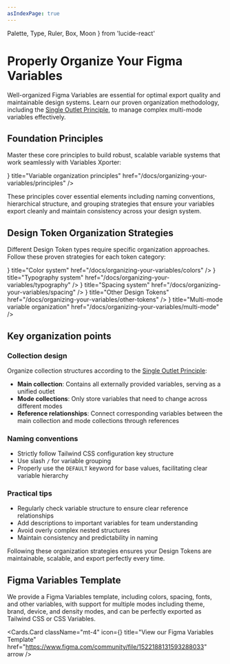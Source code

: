 ```yaml
---
asIndexPage: true
---
```


  Palette,
  Type,
  Ruler,
  Box,
  Moon
} from 'lucide-react'

# Properly Organize Your Figma Variables

Well-organized Figma Variables are essential for optimal export quality and maintainable design systems. Learn our proven organization methodology, including the [Single Outlet Principle](/docs/organizing-your-variables/single-outlet-principle), to manage complex multi-mode variables effectively.

## Foundation Principles

Master these core principles to build robust, scalable variable systems that work seamlessly with Variables Xporter:

<Cards>
  <Cards.Card
    icon={<Type />}
    title="Variable organization principles"
    href="/docs/organizing-your-variables/principles"
  />
</Cards>

These principles cover essential elements including naming conventions, hierarchical structure, and grouping strategies that ensure your variables export cleanly and maintain consistency across your design system.

## Design Token Organization Strategies

Different Design Token types require specific organization approaches. Follow these proven strategies for each token category:

<Cards>
  <Cards.Card
    icon={<Palette />}
    title="Color system"
    href="/docs/organizing-your-variables/colors"
  />
  <Cards.Card
    icon={<Type />}
    title="Typography system"
    href="/docs/organizing-your-variables/typography"
  />
  <Cards.Card
    icon={<Ruler />}
    title="Spacing system"
    href="/docs/organizing-your-variables/spacing"
  />
  <Cards.Card
    icon={<Box />}
    title="Other Design Tokens"
    href="/docs/organizing-your-variables/other-tokens"
  />
  <Cards.Card
    icon={<Moon />}
    title="Multi-mode variable organization"
    href="/docs/organizing-your-variables/multi-mode"
  />
</Cards>

## Key organization points

### Collection design

Organize collection structures according to the [Single Outlet Principle](/docs/organizing-your-variables/single-outlet-principle):

- **Main collection**: Contains all externally provided variables, serving as a unified outlet
- **Mode collections**: Only store variables that need to change across different modes
- **Reference relationships**: Connect corresponding variables between the main collection and mode collections through references

### Naming conventions

- Strictly follow Tailwind CSS configuration key structure
- Use slash `/` for variable grouping
- Properly use the `DEFAULT` keyword for base values, facilitating clear variable hierarchy

### Practical tips

- Regularly check variable structure to ensure clear reference relationships
- Add descriptions to important variables for team understanding
- Avoid overly complex nested structures
- Maintain consistency and predictability in naming

Following these organization strategies ensures your Design Tokens are maintainable, scalable, and export perfectly every time.

## Figma Variables Template

We provide a Figma Variables template, including colors, spacing, fonts, and other variables, with support for multiple modes including theme, brand, device, and density modes, and can be perfectly exported as Tailwind CSS or CSS Variables.

<Cards.Card
  className="mt-4"
  icon={<Box />}
  title="View our Figma Variables Template"
  href="https://www.figma.com/community/file/1522188131593288033"
  arrow
/>
